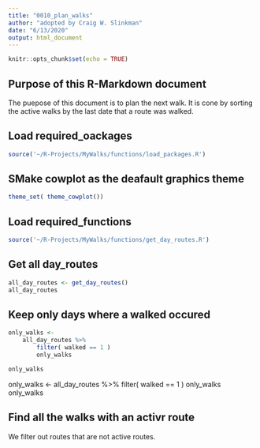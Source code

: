 ```yaml
---
title: "0010_plan_walks"
author: "adopted by Craig W. Slinkman"
date: "6/13/2020"
output: html_document
---
```


```r
knitr::opts_chunk$set(echo = TRUE)
```

## Purpose of this R-Markdown document

The puepose of this document is to plan the next walk.  It is cone by sorting the active walks by the last date that a route was walked.

## Load required_oackages

```r

source('~/R-Projects/MyWalks/functions/load_packages.R')

```

## SMake cowplot as the deafault graphics theme  

```r

theme_set( theme_cowplot())

```

## Load required_functions 

```r

source('~/R-Projects/MyWalks/functions/get_day_routes.R')

```

## Get all day_routes

```r

all_day_routes <- get_day_routes()
all_day_routes

```

## Keep only days where a walked occured 

```r
only_walks <-
    all_day_routes %>% 
        filter( walked == 1 )
        only_walks
```


```r
only_walks

```

only_walks <-
    all_day_routes %>% 
        filter( walked == 1 )
        only_walks
only_walks

## Find all the walks with an activr route

We filter out routes that are not active routes.




